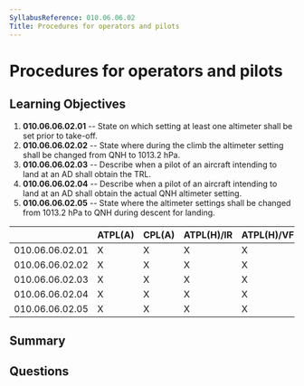 ```yaml
---
SyllabusReference: 010.06.06.02
Title: Procedures for operators and pilots
---
```


# Procedures for operators and pilots

## Learning Objectives

1. **010.06.06.02.01** -- State on which setting at least one altimeter shall be
   set prior to take-off.
2. **010.06.06.02.02** -- State where during the climb the altimeter setting shall
   be changed from QNH to 1013.2 hPa.
3. **010.06.06.02.03** -- Describe when a pilot of an aircraft intending to land
   at an AD shall obtain the TRL.
4. **010.06.06.02.04** -- Describe when a pilot of an aircraft intending to land
   at an AD shall obtain the actual QNH altimeter setting.
5. **010.06.06.02.05** -- State where the altimeter settings shall be changed from
   1013.2 hPa to QNH during descent for landing.

|                 | ATPL(A) | CPL(A) | ATPL(H)/IR | ATPL(H)/VFR | CPL(H) | IR  | CBIR(A) |
| --------------- | ------- | ------ | ---------- | ----------- | ------ | --- | ------- |
| 010.06.06.02.01 | X       | X      | X          | X           | X      | X   | X       |
| 010.06.06.02.02 | X       | X      | X          | X           | X      | X   | X       |
| 010.06.06.02.03 | X       | X      | X          | X           | X      | X   | X       |
| 010.06.06.02.04 | X       | X      | X          | X           | X      | X   | X       |
| 010.06.06.02.05 | X       | X      | X          | X           | X      | X   | X       |

## Summary

## Questions
